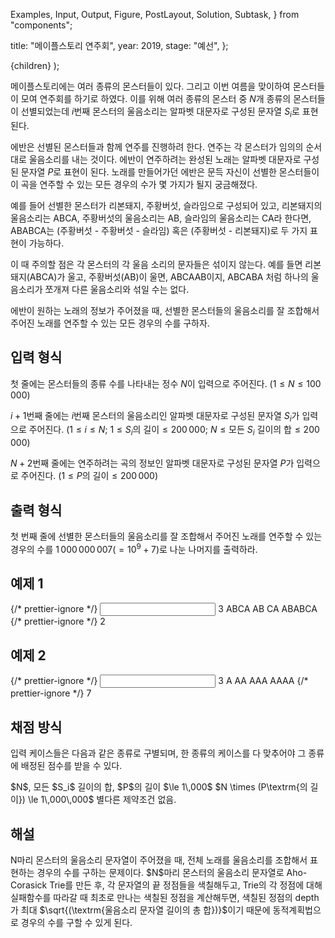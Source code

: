   Examples,
  Input,
  Output,
  Figure,
  PostLayout,
  Solution,
  Subtask,
} from "components";

  title: "메이플스토리 연주회",
  year: 2019,
  stage: "예선",
};

  <PostLayout meta={meta}>{children}</PostLayout>
);

메이플스토리에는 여러 종류의 몬스터들이 있다. 그리고 이번 여름을 맞이하여 몬스터들이 모여 연주회를 하기로 하였다. 이를 위해 여러 종류의 몬스터 중 $N$개 종류의 몬스터들이 선별되었는데 $i$번째 몬스터의 울음소리는 알파벳 대문자로 구성된 문자열 $S_i$로 표현된다.

에반은 선별된 몬스터들과 함께 연주를 진행하려 한다. 연주는 각 몬스터가 임의의 순서대로 울음소리를 내는 것이다. 에반이 연주하려는 완성된 노래는 알파벳 대문자로 구성된 문자열 $P$로 표현이 된다. 노래를 만들어가던 에반은 문득 자신이 선별한 몬스터들이 이 곡을 연주할 수 있는 모든 경우의 수가 몇 가지가 될지 궁금해졌다.

예를 들어 선별한 몬스터가 리본돼지, 주황버섯, 슬라임으로 구성되어 있고, 리본돼지의 울음소리는 ABCA, 주황버섯의 울음소리는 AB, 슬라임의 울음소리는 CA라 한다면, ABABCA는 (주황버섯 - 주황버섯 - 슬라임) 혹은 (주황버섯 - 리본돼지)로 두 가지 표현이 가능하다.

이 때 주의할 점은 각 몬스터의 각 울음 소리의 문자들은 섞이지 않는다. 예를 들면 리본돼지(ABCA)가 울고, 주황버섯(AB)이 울면, ABCAAB이지, ABCABA 처럼 하나의 울음소리가 쪼개져 다른 울음소리와 섞일 수는 없다.

에반이 원하는 노래의 정보가 주어졌을 때, 선별한 몬스터들의 울음소리를 잘 조합해서 주어진 노래를 연주할 수 있는 모든 경우의 수를 구하자.

## 입력 형식

첫 줄에는 몬스터들의 종류 수를 나타내는 정수 $N$이 입력으로 주어진다. ($1 \le N \le 100\,000$)

$i+1$번째 줄에는 $i$번째 몬스터의 울음소리인 알파벳 대문자로 구성된 문자열 $S_i$가 입력으로 주어진다. ($1 \le i \le N$; $1 \le S_i\textrm{의 길이} \le 200\,000$; $N \le \textrm{모든 }S_i\textrm{ 길이의 합} \le 200\,000$)

$N+2$번째 줄에는 연주하려는 곡의 정보인 알파벳 대문자로 구성된 문자열 $P$가 입력으로 주어진다. ($1 \le P\textrm{의 길이} \le 200\,000$)

## 출력 형식

첫 번째 줄에 선별한 몬스터들의 울음소리를 잘 조합해서 주어진 노래를 연주할 수 있는 경우의 수를 $1\,000\,000\,007$($=10^9+7$)로 나눈 나머지를 출력하라.

## 예제 1

<Examples>
  {/* prettier-ignore */}
  <Input>
    3
    ABCA
    AB
    CA
    ABABCA
  </Input>
  {/* prettier-ignore */}
  <Output>
    2
  </Output>
</Examples>

## 예제 2

<Examples>
  {/* prettier-ignore */}
  <Input>
    3
    A
    AA
    AAA
    AAAA
  </Input>
  {/* prettier-ignore */}
  <Output>
    7
  </Output>
</Examples>

## 채점 방식

입력 케이스들은 다음과 같은 종류로 구별되며, 한 종류의 케이스를 다 맞추어야 그 종류에 배정된 점수를 받을 수 있다.

<Subtask index={1} score={23}>
  $N$, 모든 $S_i$ 길이의 합, $P$의 길이 $\le 1\,000$
</Subtask>
<Subtask index={2} score={42}>
  $N \times (P\textrm{의 길이}) \le 1\,000\,000$
</Subtask>
<Subtask index={3} score={35}>
  별다른 제약조건 없음.
</Subtask>

## 해설

<Solution>
  N마리 몬스터의 울음소리 문자열이 주어졌을 때, 전체 노래를 울음소리를 조합해서
  표현하는 경우의 수를 구하는 문제이다. $N$마리 몬스터의 울음소리 문자열로
  Aho-Corasick Trie를 만든 후, 각 문자열의 끝 정점들을 색칠해두고, Trie의 각
  정점에 대해 실패함수를 따라갈 때 최초로 만나는 색칠된 정점을 계산해두면,
  색칠된 정점의 depth가 최대 $\sqrt{(\textrm{울음소리 문자열 길이의 총 합})}$이기 때문에
  동적계획법으로 경우의 수를 구할 수 있게 된다.
</Solution>
